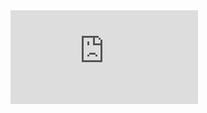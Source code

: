 
<iframe
  className={styles.yandexDonate}
  src="https://money.yandex.ru/quickpay/shop-widget?writer=seller&targets=%D0%A0%D0%B0%D0%B7%D0%B2%D0%B8%D1%82%D0%B8%D0%B5%20%D0%B1%D0%BB%D0%BE%D0%B3%D0%B0%20%D0%B8%20%D0%BF%D1%80%D0%BE%D0%B5%D0%BA%D1%82%D0%BE%D0%B2&targets-hint=&default-sum=10&button-text=12&hint=&successURL=&quickpay=shop&account=410012047589106"
  frameborder="0"
  allowtransparency="true"
  scrolling="no"
/>

# Реклама — зло

Рекламный бизнес построен на насилии. Конечно, у рекламы множество сторонников или просто безразличных людей. Поэтому поясню.

## Среда определяет сознание ☝️

Это значит, что информация формирует наши убеждения. А реклама ограничивает наш выбор своего окружения. И человек потребляющий контент, вынужден смириться с «шелухой» вокруг.

Да, от одной-двух реклам прямо сейчас хуже никому не станет. Но от сотен «крючков» в день на протяжении десятилетий мышление деформируется и наполнится балластом.

## А зачем шуметь?

Реклама — это навязывание информации для побуждения к покупкам. В этом её проблема. Она вносит неупорядоченность в мышление потребителя, постоянно отвлекая внимание. Такой способ монетизации устарел и существует по инерции.

## Поддержи плез

Нравится моя деятельность и желаешь развития моих проектов? Пожалуйста отблагодари в личном сообщении.

Готов приблизить меня к мечте о самоокупаемых проектах? Поддержи деньгой. Даже 10 рублей ценны как жест одобрения.
